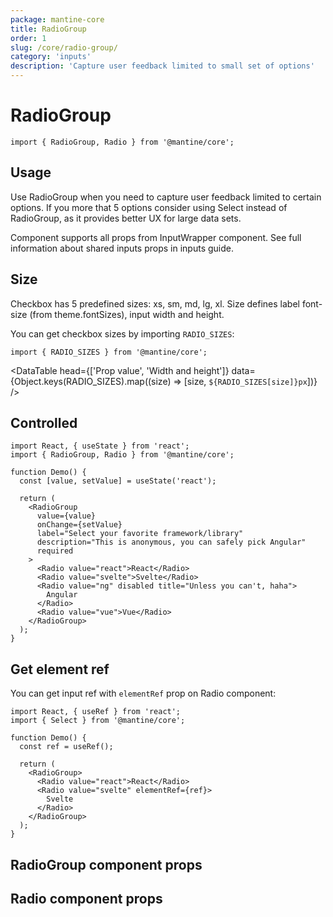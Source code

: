 ```yaml
---
package: mantine-core
title: RadioGroup
order: 1
slug: /core/radio-group/
category: 'inputs'
description: 'Capture user feedback limited to small set of options'
---
```



# RadioGroup

<PageHeader
  source="mantine-core/src/RadioGroup/RadioGroup.tsx"
  docs="core/RadioGroup.mdx"
  package="@mantine/core"
/>

```tsx
import { RadioGroup, Radio } from '@mantine/core';
```

## Usage

Use RadioGroup when you need to capture user feedback limited to certain options.
If you more that 5 options consider using <GatsbyLink to="/core/select">Select</GatsbyLink> instead of RadioGroup,
as it provides better UX for large data sets.

Component supports all props from <GatsbyLink to="/core/input-wrapper">InputWrapper</GatsbyLink> component.
See full information about shared inputs props in <GatsbyLink to="/guides/inputs">inputs guide</GatsbyLink>.

<RadioGroupConfigurator />

## Size

Checkbox has 5 predefined sizes: xs, sm, md, lg, xl.
Size defines label font-size (from <GatsbyLink to="/pages/theming/">theme.fontSizes</GatsbyLink>), input width and height.

<RadioSizesDemo />

You can get checkbox sizes by importing `RADIO_SIZES`:

```tsx
import { RADIO_SIZES } from '@mantine/core';
```

<DataTable
  head={['Prop value', 'Width and height']}
  data={Object.keys(RADIO_SIZES).map((size) => [size, `${RADIO_SIZES[size]}px`])}
/>

## Controlled

```tsx
import React, { useState } from 'react';
import { RadioGroup, Radio } from '@mantine/core';

function Demo() {
  const [value, setValue] = useState('react');

  return (
    <RadioGroup
      value={value}
      onChange={setValue}
      label="Select your favorite framework/library"
      description="This is anonymous, you can safely pick Angular"
      required
    >
      <Radio value="react">React</Radio>
      <Radio value="svelte">Svelte</Radio>
      <Radio value="ng" disabled title="Unless you can't, haha">
        Angular
      </Radio>
      <Radio value="vue">Vue</Radio>
    </RadioGroup>
  );
}
```

## Get element ref

You can get input ref with `elementRef` prop on Radio component:

```tsx
import React, { useRef } from 'react';
import { Select } from '@mantine/core';

function Demo() {
  const ref = useRef();

  return (
    <RadioGroup>
      <Radio value="react">React</Radio>
      <Radio value="svelte" elementRef={ref}>
        Svelte
      </Radio>
    </RadioGroup>
  );
}
```

## RadioGroup component props

<PropsTable component="RadioGroup" />

## Radio component props

<PropsTable component="Radio" />
